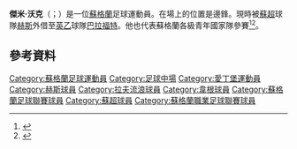 {{Infobox football biography
| name           = Jamie Walker
| image          = Jamie Walker 2012.JPG
| image_size     = 300
| fullname       = Jamie Walker
| birth_date     = {{birth date and age|df=y|1993|06|25}}
| birth_place    = [[蘇格蘭|蘇格蘭]][[愛丁堡|愛丁堡]]
| height         =
| position       = [[中場|中場]]
| currentclub    = [[布拉德福德城足球俱乐部|巴拉福特]] ([[哈茨足球俱乐部|赫斯]]外借)
| clubnumber     = 10
| youthyears1    = 2003–2011   | youthclubs1    = Heart of Midlothian
| years1         = 2011–2018   | clubs1         = [[哈茨足球俱乐部|赫斯]] | caps1 = 155 | goals1 = 37
| years2         = 2011–2012   | clubs2         = → [[拉夫流浪足球會|拉夫流浪]] (loan)      | caps2 = 23  | goals2 = 3
| years3         = 2018–2019       | clubs3         = [[威根竞技足球俱乐部|韋根]]           | caps3 = 8   | goals3 = 0
| years4         = 2018        | clubs4         = → [[彼得伯勒联足球俱乐部|彼德堡]] (loan) | caps4 = 12   | goals4 = 1
| years5         = 2019–       | clubs5         = [[哈茨足球俱乐部|赫斯]] | caps5 = 40  | goals5 = 11
| years6         = 2022–        | clubs6         = → [[布拉德福德城足球俱乐部|巴拉福特]] (loan) | caps6 = 8   | goals6 = 1
| nationalyears1 = 2008
| nationalteam1  = 蘇格蘭U15
| nationalcaps1  = 2
| nationalgoals1 = 1
| nationalyears2 = 2008–2010
| nationalteam2  = 蘇格蘭U16
| nationalcaps2  = 6
| nationalgoals2 = 1
| nationalyears3 = 2009–2010
| nationalteam3  = 蘇格蘭U17
| nationalcaps3  = 8
| nationalgoals3 = 3
| nationalyears4 = 2010
| nationalteam4  = 蘇格蘭U19
| nationalcaps4  = 1
| nationalgoals4 = 0
| nationalyears5 = 2013
| nationalteam5  = [[蘇格蘭21歲以下足球代表隊|蘇格蘭U21]]
| nationalcaps5  = 1
| nationalgoals5 = 1
| club-update       = 12 February 2022 (UTC)
| ntupdate       = 25 March 2013
}}

'''傑米·沃克'''（{{lang-en|Jamie Walker}}；{{bd|1993年|6月25日}}）是一位[[蘇格蘭|蘇格蘭]]足球運動員。在場上的位置是邊鋒。現時被[[蘇超|蘇超]]球隊[[哈茨足球俱乐部|赫斯]]外借至[[英乙|英乙]]球隊[[布拉德福德城足球俱乐部|巴拉福特]]。他也代表蘇格蘭各級青年國家隊參賽<ref>{{cite web | url=http://www.scottishfa.co.uk/football_player_profile.cfm?page=823&playerID=67678&CFID=2439933&CFTOKEN=13026160 | title=Jamie Walker SFA Profile | publisher=Scottish Football Association | accessdate=21 November 2011}}</ref><ref>{{cite web | url=http://www.dailyrecord.co.uk/sport/football/football-match-reports/scotland-u21s-3-luxembourg-u21s-1785670 | title=Scotland u21s 3–0 Luxembourg u21s | publisher=The Daily Record | accessdate=26 March 2013 | archive-date=2019-04-13 | archive-url=https://web.archive.org/web/20190413082414/https://www.dailyrecord.co.uk/sport/football/football-match-reports/scotland-u21s-3-luxembourg-u21s-1785670 | dead-url=no }}</ref>。

==參考資料==
{{Reflist}}

<!--{{哈茨球員名單}}-->

{{DEFAULTSORT:Walker, Jamie}}
[[Category:蘇格蘭足球運動員|Category:蘇格蘭足球運動員]]
[[Category:足球中場|Category:足球中場]]
[[Category:愛丁堡運動員|Category:愛丁堡運動員]]
[[Category:赫斯球員|Category:赫斯球員]]
[[Category:拉夫流浪球員|Category:拉夫流浪球員]]
[[Category:韋根球員|Category:韋根球員]]
[[Category:蘇格蘭足球聯賽球員|Category:蘇格蘭足球聯賽球員]]
[[Category:蘇超球員|Category:蘇超球員]]
[[Category:蘇格蘭職業足球聯賽球員|Category:蘇格蘭職業足球聯賽球員]]